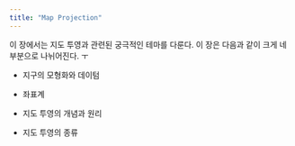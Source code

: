 ```yaml
---
title: "Map Projection"
---
```


이 장에서는 지도 투영과 관련된 궁극적인 테마를 다룬다. 이 장은 다음과 같이 크게 네 부분으로 나뉘어진다. ㅜ

-   지구의 모형화와 데이텀

-   좌표계

-   지도 투영의 개념과 원리

-   지도 투영의 종류
